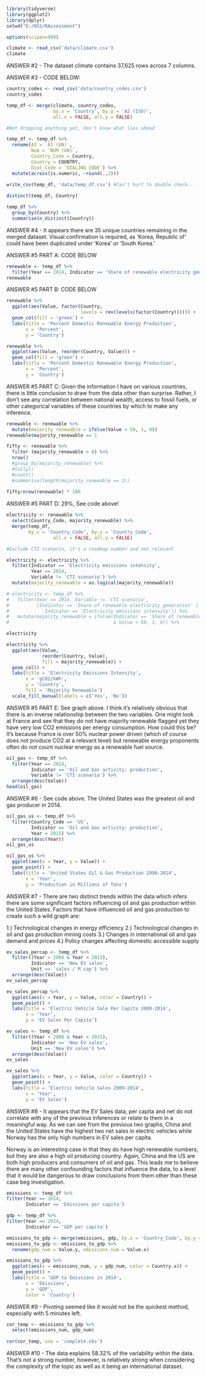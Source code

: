 ```{r}
library(tidyverse)
library(ggplot2)
library(dplyr)
setwd("D:/NSS/RAssessment")

options(scipen=999)
```

```{r}
climate <- read_csv('data/climate.csv')
climate
```


ANSWER #2 - The dataset climate contains 37,625 rows across 7 columns.

ANSWER #3 - CODE BELOW: 


```{r}
country_codes <- read_csv('data/country_codes.csv')
country_codes
```
```{r}
temp_df <- merge(climate, country_codes,
                 by.x = 'Country', by.y = 'A2 (ISO)',
                 all.x = FALSE, all.y = FALSE)

#Not dropping anything yet, don't know what lies ahead

temp_df <- temp_df %>%
  rename(A3 = `A3 (UN)`, 
         Num = `NUM (UN)`,
         Country_Code = Country,
         Country = COUNTRY, 
         Dial_Code = `DIALING CODE`) %>%
  mutate(across(is.numeric, ~round(.,2)))
  
write_csv(temp_df, 'data/temp_df.csv') #Can't hurt to double check...

distinct(temp_df, Country)
```

```{r}
temp_df %>%
  group_by(Country) %>%
  summarise(n_distinct(Country))
```


ANSWER #4 - It appears there are 35 unique countries remaining in the merged dataset. Visual confirmation is required, as 'Korea, Republic of' could have been duplicated under 'Korea' or 'South Korea.'

ANSWER #5 PART A: CODE BELOW


```{r}
renewable <- temp_df %>%
  filter(Year == 2014, Indicator == 'Share of renewable electricity generation')
renewable
```


ANSWER #5 PART B: CODE BELOW


```{r}
renewable %>%
  ggplot(aes(Value, factor(Country, 
                           levels = rev(levels(factor(Country)))))) + 
  geom_col(fill = 'green') + 
  labs(title = 'Percent Domestic Renewable Energy Production', 
       x = 'Percent',
       y = 'Country')
```

```{r}
renewable %>%
  ggplot(aes(Value, reorder(Country, Value))) + 
  geom_col(fill = 'green') + 
  labs(title = 'Percent Domestic Renewable Energy Production', 
       x = 'Percent', 
       y = 'Country')
```


ANSWER #5 PART C: Given the information I have on various countries, there is little conclusion to draw from the data other than surprise. Rather, I don't see any correlation between national wealth, access to fossil fuels, or other categorical variables of these countries by which to make any inference. 


```{r}
renewable <- renewable %>%
  mutate(majority_renewable = ifelse(Value > 50, 1, 0))
renewable$majority_renewable == 1  

```

```{r}
fifty <- renewable %>%
  filter (majority_renewable > 0) %>%
  nrow()
  #group_by(majority_renewable) %>%
  #tally()
  #count()
  #summarise(length(majority_renewable == 1))
  
fifty/nrow(renewable) * 100

```


ANSWER #5 PART D: 29%, See code above! 


```{r}
electricity <- renewable %>%
  select(Country_Code, majority_renewable) %>%
  merge(temp_df,
        by.x = 'Country_Code', by.y = 'Country_Code',
                 all.x = FALSE, all.y = FALSE)

#Exclude CTI scenario, it's a roadmap number and not relevant

electricity <- electricity %>%
  filter(Indicator == 'Electricity emissions intensity', 
         Year == 2014, 
         Variable != 'CTI scenario') %>%
  mutate(majority_renewable = as.logical(majority_renewable))

# electricity <- temp_df %>%
#   filter(Year == 2014, Variable != 'CTI scenario', 
#          (Indicator == 'Share of renewable electricity generation' | 
#             Indicator == 'Electricity emissions intensity')) %>%
#   mutate(majority_renewable = ifelse(Indicator == 'Share of renewable electricity generation' 
#                                      & Value > 50, 1, 0)) %>%

electricity
```



```{r}
electricity %>%
  ggplot(aes(Value, 
             reorder(Country, Value), 
             fill = majority_renewable)) + 
  geom_col() + 
  labs(title = 'Electricity Emissions Intensity', 
       x = 'gCO2/kWh', 
       y = 'Country',
       fill = 'Majority Renewable')  
  scale_fill_manual(labels = c('Yes', 'No'))
```


ANSWER #5 PART E: See graph above. I think it's relatively obvious that there is an inverse relationship between the two variables. One might look at France and see that they do not have majority renewable flagged yet they have very low CO2 emissions per energy consumption. How could this be? It's because France is over 50% nuclear power driven (which of course does not produce CO2 at a relevant level) but renewable energy proponents often do not count nuclear energy as a renewable fuel source.   


```{r}
oil_gas <- temp_df %>%
  filter(Year == 2014, 
         Indicator == 'Oil and Gas activity: production',
         Variable != 'CTI scenario') %>%
  arrange(desc(Value))
head(oil_gas)
```


ANSWER #6 - See code above. The United States was the greatest oil and gas producer in 2014. 


```{r}
oil_gas_us <- temp_df %>%
  filter(Country_Code == 'US',
         Indicator == 'Oil and Gas activity: production',
         Year < 2015) %>%
  arrange(desc(Year))
oil_gas_us
```


```{r}
oil_gas_us %>%
  ggplot(aes(x = Year, y = Value)) + 
  geom_point() + 
  labs(title = 'United States Oil & Gas Production 1990-2014', 
       x = 'Year', 
       y = 'Production in Millions of Tons')  
```


ANSWER #7 - There are two distinct trends within the data which infers there are some significant factors influencing oil and gas production within the United States. Factors that have influenced oil and gas production to create such a wild graph are: 

1.) Technological changes in energy efficiency
2.) Technological changes in oil and gas production mining costs
3.) Changes in international oil and gas demand and prices
4.) Policy changes affecting domestic accessible supply


```{r}
ev_sales_percap <- temp_df %>%
  filter((Year > 2008 & Year < 2015),
         Indicator == 'New EV sales', 
         Unit == 'sales / M cap') %>%
  arrange(desc(Value))
ev_sales_percap
```


```{r}
ev_sales_percap %>%
  ggplot(aes(x = Year, y = Value, color = Country)) + 
  geom_point() + 
  labs(title = 'Electric Vehicle Sale Per Capita 2009-2014', 
       x = 'Year', 
       y = 'EV Sales Per Capita')
```



```{r}
ev_sales <- temp_df %>%
  filter((Year > 2008 & Year < 2015),
         Indicator == 'New EV sales', 
         Unit == 'New EV sales') %>%
  arrange(desc(Value))
ev_sales
```


```{r}
ev_sales %>%
  ggplot(aes(x = Year, y = Value, color = Country)) + 
  geom_point() + 
  labs(title = 'Electric Vehicle Sales 2009-2014', 
       x = 'Year', 
       y = 'EV Sales')
```


ANSWER #8 - It appears that the EV Sales data, per capita and net do not correlate with any of the previous inferences or relate to them in a meaningful way. As we can see from the previous two graphs, China and the United States have the highest two net sales in electric vehicles while Norway has the only high numbers in EV sales per capita. 

Norway is an interesting case in that they do have high renewable numbers, but they are also a high oil producing country. Again, China and the US are both high producers and consumers of oil and gas. This leads me to believe there are many other confounding factors that influence the data, to a level that it would be dangerous to draw conclusions from them other than these case beg investigation. 


```{r}
emissions <- temp_df %>%
filter(Year == 2014,
       Indicator == 'Emissions per capita')  

gdp <- temp_df %>%
filter(Year == 2014,
       Indicator == 'GDP per capita')

emissions_to_gdp <- merge(emissions, gdp, by.x = 'Country_Code', by.y = 'Country_Code')
emissions_to_gdp <- emissions_to_gdp %>%
  rename(gdp_num = Value.y, emissions_num = Value.x)
```


```{r}
emissions_to_gdp %>%
  ggplot(aes(x = emissions_num, y = gdp_num, color = Country.x)) + 
  geom_point() + 
  labs(title = 'GDP to Emissions in 2014', 
       x = 'Emissions', 
       y = 'GDP',
       color = 'Country')
```


ANSWER #9 - Pivoting seemed like it would not be the quickest method, especially with 5 minutes left. 


```{r}
cor_temp <- emissions_to_gdp %>%
  select(emissions_num, gdp_num)
  
cor(cor_temp, use = 'complete.obs')
```

ANSWER #10 - The data explains 58.32% of the variability within the data. That's not a strong number, however, is relatively strong when considering the complexity of the topic as well as it being an international dataset. 



